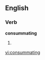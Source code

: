 
==English==

===Verb===
'''consummating'''

# {{present participle of|[[consummate]]}}

[[vi:consummating]]
